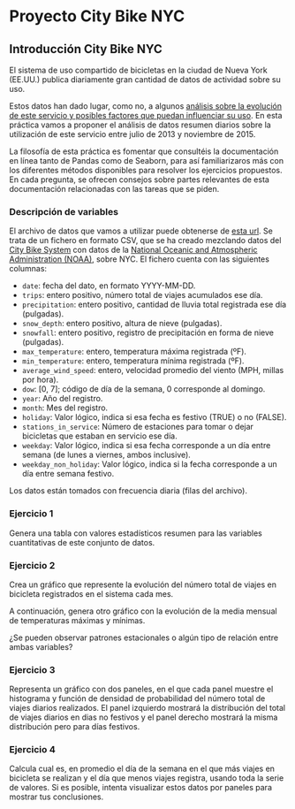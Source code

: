 # Proyecto City Bike NYC

## Introducción City Bike NYC

El sistema de uso compartido de bicicletas en la ciudad de Nueva York (EE.UU.) publica diariamente gran cantidad de datos de actividad sobre su uso.

Estos datos han dado lugar, como no, a algunos [análisis sobre la evolución de este servicio y posibles factores que puedan influenciar su uso](http://toddwschneider.com/posts/a-tale-of-twenty-two-million-citi-bikes-analyzing-the-nyc-bike-share-system/). En esta práctica vamos a proponer el análisis de datos resumen diarios sobre la utilización de este servicio entre julio de 2013 y noviembre de 2015.

La filosofía de esta práctica es fomentar que consultéis la documentación en línea tanto de Pandas como de Seaborn, para así familiarizaros más con los diferentes métodos disponibles para resolver los ejercicios propuestos. En cada pregunta, se ofrecen consejos sobre partes relevantes de esta documentación relacionadas con las tareas que se piden.

### Descripción de variables

El archivo de datos que vamos a utilizar puede obtenerse de [esta url](https://raw.githubusercontent.com/toddwschneider/nyc-citibike-data/master/data/daily_citi_bike_trip_counts_and_weather.csv). Se trata de un fichero en formato CSV, que se ha creado mezclando datos del [City Bike System](https://www.citibikenyc.com/system-data) con datos de la [National Oceanic and Atmospheric Administration (NOAA)](https://www.ncdc.noaa.gov/cdo-web/datasets/GHCND/stations/GHCND:USW00094728/detail), sobre NYC. El fichero cuenta con las siguientes columnas:

+ `date`: fecha del dato, en formato YYYY-MM-DD.
+ `trips`: entero positivo, número total de viajes acumulados ese día.
+ `precipitation`: entero positivo, cantidad de lluvia total registrada ese día (pulgadas).
+ `snow_depth`: entero positivo, altura de nieve (pulgadas).
+ `snowfall`: entero positivo, registro de precipitación en forma de nieve (pulgadas).
+ `max_temperature`: entero, temperatura máxima registrada (ºF).
+ `min_temperature`: entero, temperatura mínima registrada (ºF).
+ `average_wind_speed`: entero, velocidad promedio del viento (MPH, millas por hora).
+ `dow`: [0, 7]; código de día de la semana, 0 corresponde al domingo.
+ `year`: Año del registro.
+ `month`: Mes del registro.
+ `holiday`: Valor lógico, indica si esa fecha es festivo (TRUE) o no (FALSE).
+ `stations_in_service`: Número de estaciones para tomar o dejar bicicletas que estaban en servicio ese día.
+ `weekday`: Valor lógico, indica si esa fecha corresponde a un día entre semana (de lunes a viernes, ambos inclusive).
+ `weekday_non_holiday`: Valor lógico, indica si la fecha corresponde a un día entre semana festivo.

Los datos están tomados con frecuencia diaria (filas del archivo).

### Ejercicio 1

Genera una tabla con valores estadísticos resumen para las variables cuantitativas de este
conjunto de datos.

### Ejercicio 2

Crea un gráfico que represente la evolución del número total de viajes en bicicleta registrados
en el sistema cada mes.

A continuación, genera otro gráfico con la evolución de la media mensual de temperaturas
máximas y mínimas.

¿Se pueden observar patrones estacionales o algún tipo de relación entre ambas variables?

### Ejercicio 3

Representa un gráfico con dos paneles, en el que cada panel muestre el histograma y
función de densidad de probabilidad del número total de viajes diarios realizados. El panel
izquierdo mostrará la distribución del total de viajes diarios en dias no festivos y el
panel derecho mostrará la misma distribución pero para días festivos.

### Ejercicio 4

Calcula cual es, en promedio el día de la semana en el que más viajes en bicicleta
se realizan y el día que menos viajes registra, usando toda la serie de valores. Si es
posible, intenta visualizar estos datos por paneles para mostrar tus conclusiones.